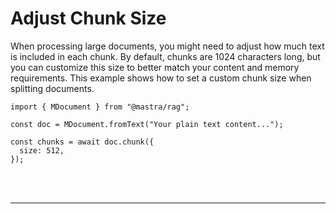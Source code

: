 
# Adjust Chunk Size

When processing large documents, you might need to adjust how much text is included in each chunk. By default, chunks are 1024 characters long, but you can customize this size to better match your content and memory requirements. This example shows how to set a custom chunk size when splitting documents.

```tsx copy
import { MDocument } from "@mastra/rag";

const doc = MDocument.fromText("Your plain text content...");

const chunks = await doc.chunk({
  size: 512,
});
```

<br />
<br />
<hr className="dark:border-[#404040] border-gray-300" />
<br />
<br />
<GithubLink link={'https://github.com/mastra-ai/mastra/blob/main/examples/basics/rag/adjust-chunk-size.ts'} />
  